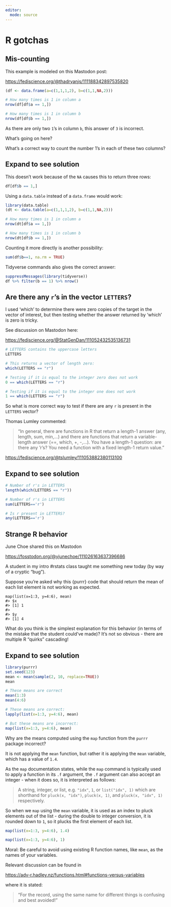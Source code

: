 ```yaml
---
editor: 
  mode: source
---  
```


# R gotchas

## Mis-counting

This example is modeled on this Mastodon post:

<https://fediscience.org/@thadryanjs/111188342897535820>

```r
(df <- data.frame(a=c(1,1,1,2), b=c(1,1,NA,2)))

# How many times is 1 in column a
nrow(df[df$a == 1,])

# How many times is 1 in column b
nrow(df[df$b == 1,])
```

As there are only two `1`'s in column `b`, this answer of `3` is incorrect.

What's going on here?  

What's a correct way to count the number 1's in each of these two columns?

::: {.callout-tip collapse="true"}
## Expand to see solution

This doesn't work because of the `NA` causes this to return three rows:

```r
df[df$b == 1,]
```


Using a `data.table` instead of a `data.frame` would work:

```r
library(data.table)
(dt <- data.table(a=c(1,1,1,2), b=c(1,1,NA,2)))

# How many times is 1 in column a
nrow(dt[df$a == 1,])

# How many times is 1 in column b
nrow(dt[df$b == 1,])
```

Counting it more directly is another possibility:

```r
sum(df$b==1, na.rm = TRUE)
```

Tidyverse commands also gives the correct answer:

```r
suppressMessages(library(tidyverse))
df %>% filter(b == 1) %>% nrow()
```


:::


## Are there any `r`'s in the vector `LETTERS`?

I used 'which' to determine there were zero copies of the target in the vector of interest, but then testing whether the answer returned by 'which' is zero is tricky.

See discussion on Mastodon here:

<https://fediscience.org/@StatGenDan/111052432535136731>

```r
# LETTERS contains the uppercase letters
LETTERS

# This returns a vector of length zero:
which(LETTERS == "r")

# Testing if it is equal to the integer zero does not work
0 == which(LETTERS == "r")

# Testing if it is equal to the integer one does not work
1 == which(LETTERS == "r")
```

So what is more correct way to test if there are any `r` is present in the `LETTERS` vector?

Thomas Lumley commented:

> "In general, there are functions in R that return a length-1 answer (any, length, sum, min,...) and there are functions that return a variable-length answer (==, which, +, -,...). You have a length-1 question: are there any 'r's? You need a function with a fixed length-1 return value."

<https://fediscience.org/@tslumley/111053882380113100>

::: {.callout-tip collapse="true"}
## Expand to see solution

```r
# Number of r's in LETTERS
length(which(LETTERS == "r"))

# Number of r's in LETTERS
sum(LETTERS=='r')

# Is r present in LETTERS?
any(LETTERS=='r')
```


:::


## Strange R behavior

June Choe shared this on Mastodon

<https://fosstodon.org/@yjunechoe/111026163637396686>

A student in my intro #rstats class taught me something new today (by way of a cryptic "bug").

Suppose you're asked why this {purrr} code that should return the mean of each list element is not working as expected.

```
map(list(x=1:3, y=4:6), mean)
#> $x
#> [1] 1
#> 
#> $y
#> [1] 4
```

What do you think is the simplest explanation for this behavior (in terms of the mistake that the student could've made)? It's not so obvious - there are multiple R "quirks" cascading!


::: {.callout-tip collapse="true"}
## Expand to see solution

```r
library(purrr)
set.seed(123)
mean <- mean(sample(2, 10, replace=TRUE))
mean

# These means are correct
mean(1:3)
mean(4:6)

# These means are correct:
lapply(list(x=1:3, y=4:6), mean)

# But these means are incorrect:
map(list(x=1:3, y=4:6), mean)
```

Why are the means computed using the `map` function from the `purrr` package incorrect?

It is not applying the `mean` function, but rather it is applying the `mean` variable, which has a value of `1.4`.  

As the `map` documentation states, while the `map` command is typically used to apply a function in its `.f` argument, the `.f` argument can also accept an integer - when it does so, it is interpreted as follows:

> A string, integer, or list, e.g. `"idx"`, `1`, or `list("idx", 1)` which are shorthand for  `pluck(x, "idx")`, `pluck(x, 1)`, and `pluck(x, "idx", 1)` respectively.

So when we `map` using the `mean` variable, it is used as an index to pluck elements out of the list - during the double to integer conversion, it is rounded down to `1`, so it plucks the first element of each list.


```r
map(list(x=1:3, y=4:6), 1.4)

map(list(x=1:3, y=4:6), 1)
```


Moral: Be careful to avoid using existing R function names, like `mean`, as the names of your variables. 

Relevant discussion can be found in 

<https://adv-r.hadley.nz/functions.html#functions-versus-variables>

where it is stated:

> "For the record, using the same name for different things is confusing and best avoided!"



:::
